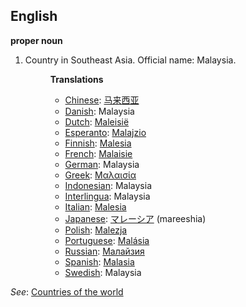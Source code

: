 ==English==

'''proper noun'''

# Country in Southeast Asia. Official name: Malaysia.
#:'''Translations'''
#:*[[Chinese]]: [[马来西亚]]
#:*[[Danish]]: Malaysia
#:*[[Dutch]]: [[Maleisië]]
#:*[[Esperanto]]: [[Malajzio]]
#:*[[Finnish]]: [[Malesia]]
#:*[[French]]: [[Malaisie]]
#:*[[German]]: Malaysia
#:*[[Greek]]: [[Μαλαισία]]
#:*[[Indonesian]]: Malaysia
#:*[[Interlingua]]: Malaysia
#:*[[Italian]]: [[Malesia]]
#:*[[Japanese]]: [[マレーシア]] (mareeshia)
#:*[[Polish]]: [[Malezja]]
#:*[[Portuguese]]: [[Malásia]]
#:*[[Russian]]: [[Малайзия]]
#:*[[Spanish]]: [[Malasia]]
#:*[[Swedish]]: Malaysia

''See'': [[Countries of the world]]